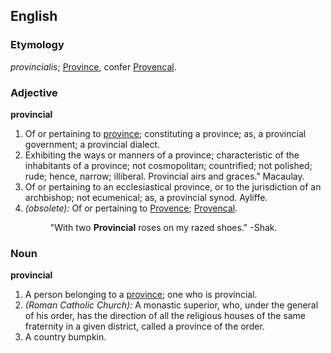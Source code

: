 ==English==

{{webster}}
===Etymology===
{{L.}} ''provincialis''; [[Province]], confer [[Provencal]].

===Adjective===
'''provincial'''
# Of or pertaining to [[province]]; constituting a province; as, a provincial government; a provincial dialect.
# Exhibiting the ways or manners of a province; characteristic of the inhabitants of a province; not cosmopolitan; countrified; not polished; rude; hence, narrow; illiberal.  Provincial airs and graces." Macaulay.
# Of or pertaining to an ecclesiastical province, or to the jurisdiction of an archbishop; not ecumenical; as, a provincial synod.  Ayliffe.
# ''(obsolete):'' Of or pertaining to [[Provence]]; [[Provencal]].
#:"With two '''Provincial''' roses on my razed shoes."  -Shak.

===Noun===
'''provincial'''
# A person belonging to a [[province]]; one who is provincial.
# ''(Roman Catholic Church):'' A monastic superior, who, under the general of his order, has the direction of all the religious houses of the same fraternity in a given district, called a province of the order.
# A country bumpkin.